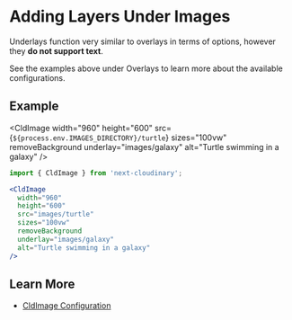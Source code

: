 


<Head>
  <title>Image Underlays - Next Cloudinary</title>
  <meta name="og:title" content="Adding Layers Under Images - Next Cloudinary" />
  <meta name="og:url" content={`https://next-cloudinary.spacejelly.dev/use-cases/image-underlays`} />
</Head>

<OgImage
  title="Image Underlays"
  twitterTitle="Adding Layers Under Images"
/>

# Adding Layers Under Images

Underlays function very similar to overlays in terms of options, however they **do not support text**.

See the examples above under Overlays to learn more about the available configurations.

## Example

<CldImage
  width="960"
  height="600"
  src={`${process.env.IMAGES_DIRECTORY}/turtle`}
  sizes="100vw"
  removeBackground
  underlay="images/galaxy"
  alt="Turtle swimming in a galaxy"
/>

```jsx
import { CldImage } from 'next-cloudinary';

<CldImage
  width="960"
  height="600"
  src="images/turtle"
  sizes="100vw"
  removeBackground
  underlay="images/galaxy"
  alt="Turtle swimming in a galaxy"
/>
```

## Learn More
* [CldImage Configuration](/components/cldimage/configuration)